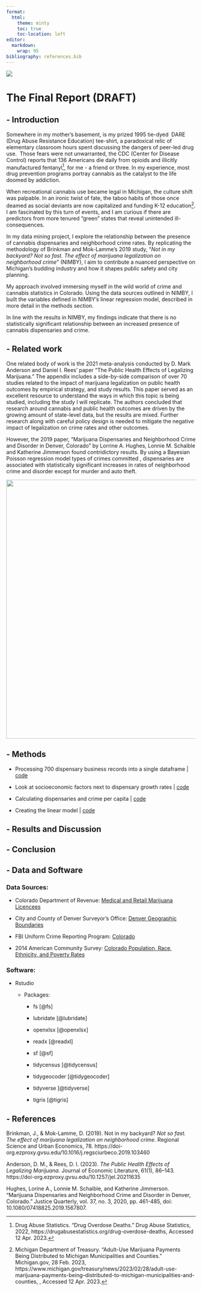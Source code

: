 ```yaml
---
format:
  html:
    theme: minty
    toc: true
    toc-location: left
editor: 
  markdown: 
    wrap: 95
bibliography: references.bib
---
```


![](images/Main%20Title.png){fig-align="center"}

# The Final Report (DRAFT)

## - Introduction

Somewhere in my mother's basement, is my prized 1995 tie-dyed  DARE (Drug Abuse Resistance
Education) tee-shirt, a paradoxical relic of elementary classroom hours spent discussing the
dangers of peer-led drug use.  Those fears were not unwarranted, the CDC (Center for Disease
Control) reports that 136 Americans die daily from opioids and illicitly manufactured
fentanyl[^1], for me - a friend or three. In my experience, most drug prevention programs
portray cannabis as the catalyst to the life doomed by addiction.

[^1]: Drug Abuse Statistics. "Drug Overdose Deaths." Drug Abuse Statistics, 2022,
    https://drugabusestatistics.org/drug-overdose-deaths, Accessed 12 Apr. 2023.

When recreational cannabis use became legal in Michigan, the culture shift was palpable. In an
ironic twist of fate, the taboo habits of those once deamed as social deviants are now
capitalized and funding K-12 education[^2]. I am fascinated by this turn of events, and I am
curious if there are predictors from more tenured "green" states that reveal unintended
ill-consequences.

[^2]: Michigan Department of Treasury. "Adult-Use Marijuana Payments Being Distributed to
    Michigan Municipalities and Counties." Michigan.gov, 28 Feb. 2023,
    https://www.michigan.gov/treasury/news/2023/02/28/adult-use-marijuana-payments-being--distributed-to-michigan-municipalities-and-counties,
    , Accessed 12 Apr. 2023.

In my data mining project, I explore the relationship between the presence of cannabis
dispensaries and neighborhood crime rates. By replicating the methodology of Brinkman and
Mok-Lamme's 2019 study, "*Not in my backyard? Not so fast. The effect of marijuana legalization
on neighborhood crime*" (NIMBY), I aim to contribute a nuanced perspective on Michigan's
budding industry and how it shapes public safety and city planning.

My approach involved immersing myself in the wild world of crime and cannabis statistics in
Colorado. Using the data sources outlined in NIMBY, I built the variables defined in NIMBY's
linear regression model, described in more detail in the methods section.

In line with the results in NIMBY, my findings indicate that there is no statistically
significant relationship between an increased presence of cannabis dispensaries and crime.

## - Related work

One related body of work is the 2021 meta-analysis conducted by D. Mark Anderson and Daniel I.
Rees' paper "The Public Health Effects of Legalizing Marijuana." The appendix includes a
side-by-side comparison of over 70 studies related to the impact of marijuana legalization on
public health outcomes by empirical strategy, and study results. This paper served as an
excellent resource to understand the ways in which this topic is being studied, including the
study I will replicate. The authors concluded that research around cannabis and public health
outcomes are driven by the growing amount of state-level data, but the results are mixed.
Further research along with careful policy design is needed to mitigate the negative impact of
legalization on crime rates and other outcomes.

However, the 2019 paper, "Marijuana Dispensaries and Neighborhood Crime and Disorder in Denver,
Colorado" by Lorrine A. Hughes, Lonnie M. Schaible and Katherine Jimmerson found contridictory
results. By using a Bayesian Poisson regression model types of crimes committed , dispensaries
are associated with statistically significant increases in rates of neighborhood crime and
disorder except for murder and auto theft.

![](https://www.netsuite.com/portal/assets/img/business-articles/data-warehouse/social-data-mining.jpg?v2){width="688"}

## - Methods

-   Processing 700 dispensary business records into a single dataframe \|
    [code](https://brookemwalters.github.io/Nimby_Site/counting_dispensaries_step1.html "Counting Dispensaries")

-   Look at socioeconomic factors next to dispensary growth rates \|
    [code](https://brookemwalters.github.io/Nimby_Site/Label%20the%20Dispensaries%20with%20GeoCodes_step2.html "Geocodes, Census Variables, and Dispensaries Per Capita")

-   Calculating dispensaries and crime per capita \|
    [code](https://brookemwalters.github.io/Nimby_Site/calculate%20crime%20and%20dispensaries%20per%20capita_step3.html "per capita")

-   Creating the linear model \|
    [code](https://brookemwalters.github.io/Nimby_Site/build_the_linear_model_step4.html)

## - Results and Discussion

## - Conclusion

## - Data and Software

### Data Sources:

-   Colorado Department of Revenue: [Medical and Retail Marijuana
    Licencees](https://sbg.colorado.gov/med/licensee-information "Dispensaries in the State of Colorado 2013 - 2023 by month, type, and location")

-   City and County of Denver Surveyor's Office: [Denver Geographic
    Boundaries](https://www.denvergov.org/opendata/dataset/city-and-county-of-denver-annexations "annexations of the City and County of Denver from 1864 to the present")

-   FBI Uniform Crime Reporting Program:
    [Colorado](https://ucr.fbi.gov/about-us/cjis/ucr/nibrs/2014/tables/main "City and County Level Crimes *2015 and beyond found by adjusting the year in the URL")

-   2014 American Community Survey: [Colorado Population, Race, Ethnicity, and Poverty
    Rates](https://www.census.gov/acs/www/data/data-tables-and-tools/data-profiles/2014/ "Connected to the API via the TidyCensus Package")

### Software:

-   Rstudio

    -   Packages:

        -   fs [@fs]

        -   lubridate [@lubridate]

        -   openxlsx [@openxlsx]

        -   readx [@readxl]

        -   sf [@sf]

        -   tidycensus [@tidycensus]

        -   tidygeocoder [@tidygeocoder]

        -   tidyverse [@tidyverse]

        -   tigris [@tigris]

## - References

Brinkman, J., & Mok-Lamme, D. (2019). Not in my backyard? *Not so fast. The effect of marijuana
legalization on neighborhood crime*. Regional Science and Urban Economics, 78.
https://doi-org.ezproxy.gvsu.edu/10.1016/j.regsciurbeco.2019.103460

Anderson, D. M., & Rees, D. I. (2023). *The Public Health Effects of Legalizing Marijuana.*
Journal of Economic Literature, 61(1), 86--143.
https://doi-org.ezproxy.gvsu.edu/10.1257/jel.20211635

Hughes, Lorine A., Lonnie M. Schaible, and Katherine Jimmerson. "Marijuana Dispensaries and
Neighborhood Crime and Disorder in Denver, Colorado." Justice Quarterly, vol. 37, no. 3, 2020,
pp. 461-485, doi: 10.1080/07418825.2019.1567807.
